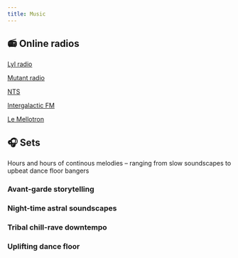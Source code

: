 ```yaml
---
title: Music
---
```


<Headline
  title="Music"
  headline="A selection of favorite tunes and sound explorers"
/>

## 📻️ Online radios

[Lyl radio](https://lyl.live/)

[Mutant radio](https://mutantradio.net/)

[NTS](https://www.nts.live/)

[Intergalactic FM](https://www.intergalactic.fm/)

[Le Mellotron](https://www.lemellotron.com/)


## 🎧 Sets

Hours and hours of continous melodies – ranging from slow soundscapes to upbeat dance floor bangers

### Avant-garde storytelling

<Soundcloud url="https://soundcloud.com/iljapanic/sets/storytelling" />

### Night-time astral soundscapes

<Soundcloud url="https://soundcloud.com/iljapanic/sets/astral" />


### Tribal chill-rave downtempo

<Soundcloud url="https://soundcloud.com/iljapanic/sets/chillrave" />


### Uplifting dance floor

<Soundcloud url="https://soundcloud.com/iljapanic/sets/uplifting-dance" />
